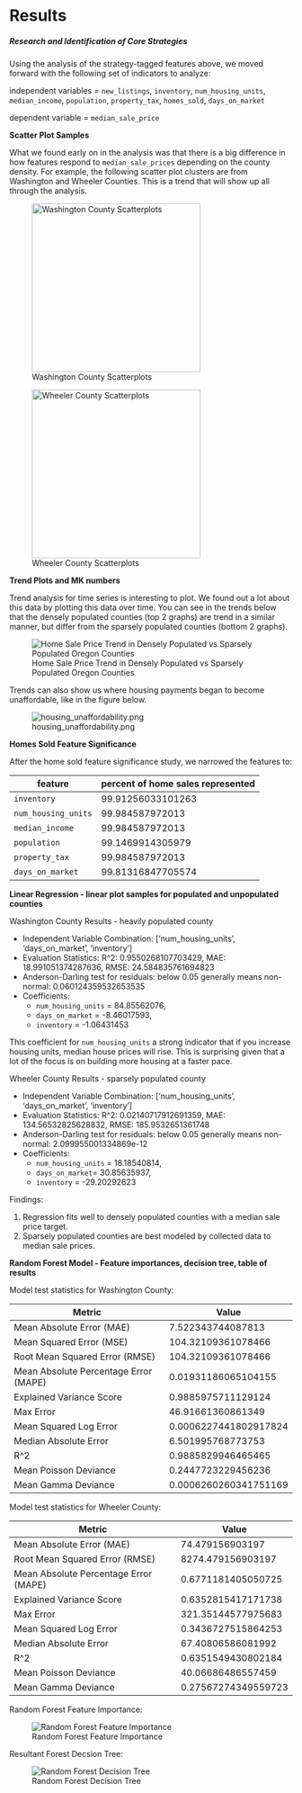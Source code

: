# Results

##### Research and Identification of Core Strategies


Using the analysis of the strategy-tagged features above, we moved forward with the following set of indicators to analyze:

independent variables = `new_listings`, `inventory`, `num_housing_units`,
`median_income`, `population`, `property_tax`, `homes_sold`, `days_on_market`

dependent variable = `median_sale_price`

**Scatter Plot Samples**

What we found early on in the analysis was that there is a big difference in how features respond to `median_sale_prices`
depending on the county density.  For example, the following scatter plot clusters are from Washington and Wheeler Counties.
This is a trend that will show up all through the analysis.

::: {#fig-scatter layout-ncol=2}
![Washington County Scatterplots](images/washington_scatter.png){#wash-scatter width=300}

![Wheeler County Scatterplots](images/wheeler_scatter.png){#wheeler-scatter width=300}
:::


**Trend Plots and MK numbers**

Trend analysis for time series is interesting to plot.  We found out a lot about this data by plotting this data over time.  You can see in the 
trends below that the densely populated counties (top 2 graphs) are trend in a similar manner, but differ from the sparsely populated counties
(bottom 2 graphs).

![Home Sale Price Trend in Densely Populated vs Sparsely Populated Oregon Counties](images/county_sales.png){#fig-county-sales}

Trends can also show us where housing payments began to become unaffordable, like in the figure below.

![housing_unaffordability.png](images/housing_unaffordability.png){#fig-unaffordable-wash}

**Homes Sold Feature Significance**

After the home sold feature significance study, we narrowed the features to:

| feature             | percent of home sales represented |
|---------------------|-----------------------------------|
| `inventory`         | 99.91256033101263                 |
| `num_housing_units` | 99.984587972013                   |
| `median_income`     | 99.984587972013                   |
| `population`        | 99.1469914305979                  |
| `property_tax`      | 99.984587972013                   |
| `days_on_market`    | 99.81316847705574                 |


**Linear Regression - linear plot samples for populated and unpopulated counties**

Washington County Results - heavily populated county

* Independent Variable Combination: ['num_housing_units', 'days_on_market', 'inventory']
* Evaluation Statistics: R^2: 0.9550268107703429, MAE: 18.991051374287636, RMSE: 24.584835761694823
* Anderson-Darling test for residuals: below 0.05 generally means non-normal: 0.060124359532653535
* Coefficients: 
  + `num_housing_units` = 84.85562076, 
  + `days_on_market` = -8.46017593, 
  + `inventory` = -1.06431453

This coefficient for `num_housing_units` a strong indicator that if you increase housing units, median house prices will rise.
This is surprising given that a lot of the focus is on building more housing at a faster pace.

Wheeler County Results - sparsely populated county

* Independent Variable Combination: ['num_housing_units', 'days_on_market', 'inventory']
* Evaluation Statistics: R^2: 0.02140717912691359, MAE: 134.56532825628832, RMSE: 185.9532651361748
* Anderson-Darling test for residuals: below 0.05 generally means non-normal: 2.099955001334869e-12
* Coefficients: 
  + `num_housing_units` = 18.18540814, 
  + `days_on_market`= 30.85635937, 
  + `inventory` = -29.20292623

Findings:

1.  Regression fits well to densely populated counties with a median sale price target.
2.  Sparsely populated counties are best modeled by collected data to median sale prices.


**Random Forest Model - Feature importances, decision tree, table of results** 

Model test statistics for Washington County:

| Metric                                | Value                 |
|---------------------------------------|-----------------------|
| Mean Absolute Error (MAE)             | 7.522343744087813     |
| Mean Squared Error (MSE)              | 104.32109361078466    |
| Root Mean Squared Error (RMSE)        | 104.32109361078466    |
| Mean Absolute Percentage Error (MAPE) | 0.01931186065104155   |
| Explained Variance Score              | 0.9885975711129124    |
| Max Error                             | 46.91661360861349     |
| Mean Squared Log Error                | 0.0006227441802917824 |
| Median Absolute Error                 | 6.501995768773753     |
| R^2                                   | 0.9885829946465465    |
| Mean Poisson Deviance                 | 0.2447723229456236    |
| Mean Gamma Deviance                   | 0.0006260260341751169 |

Model test statistics for Wheeler County:

| Metric                                | Value               |
|---------------------------------------|---------------------|
| Mean Absolute Error (MAE)             | 74.479156903197     |
| Root Mean Squared Error (RMSE)        | 8274.479156903197   |
| Mean Absolute Percentage Error (MAPE) | 0.6771181405050725  |
| Explained Variance Score              | 0.6352815417171738  |
| Max Error                             | 321.35144577975683  |
| Mean Squared Log Error                | 0.3436727515864253  |
| Median Absolute Error                 | 67.40806586081992   |
| R^2                                   | 0.6351549430802184  |
| Mean Poisson Deviance                 | 40.06686486557459   |
| Mean Gamma Deviance                   | 0.27567274349559723 |

Random Forest Feature Importance:

![Random Forest Feature Importance](images/random_forest_permutation_importance.png){#fig-rf-feature-imp}

Resultant Forest Decsion Tree:

![Random Forest Decision Tree](images/random_forest-tree.png){#fig-rf-decision-tree}

